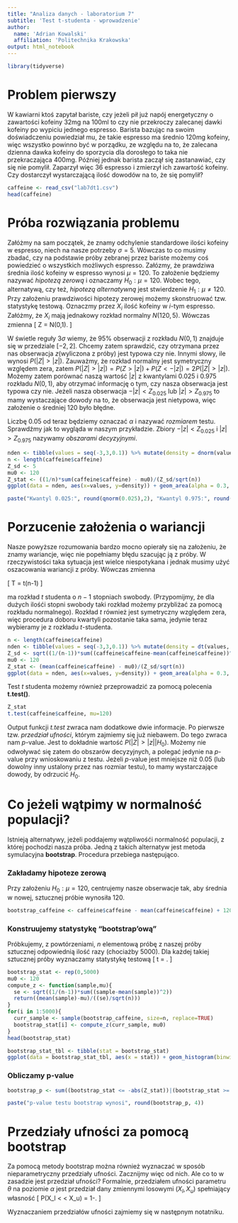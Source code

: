 ```yaml
---
title: "Analiza danych - laboratorium 7"
subtitle: 'Test t-studenta - wprowadzenie' 
author: 
  name: 'Adrian Kowalski'
  affiliation: 'Politechnika Krakowska'
output: html_notebook
---
```

```r
library(tidyverse)
```
# Problem pierwszy

W kawiarni ktoś zapytał bariste, czy jeżeli pił już napój energetyczny o zawartości kofeiny $32$mg na $100$ml to czy nie przekroczy zalecanej dawki kofeiny po wypiciu jednego espresso. Barista bazując na swoim doświadczeniu powiedział mu, że takie espresso ma średnio $120$mg kofeiny, więc wszystko powinno być w porządku, ze względu na to, że zalecana dzienna dawka kofeiny do sporzycia dla dorosłego to taka nie przekraczająca $400$mg. Później jednak barista zaczął się zastanawiać, czy się nie pomylił. Zaparzył więc 36 espresso i zmierzył ich zawartość kofeiny. Czy dostarczył wystarczającą ilość dowodów na to, że się pomylił?
```r
caffeine <- read_csv("lab7dt1.csv")
head(caffeine)
```

# Próba rozwiązania problemu

Załóżmy na sam początek, że znamy odchylenie standardowe ilości kofeiny w espresso, niech na nasze potrzeby $\sigma = 5$. Wówczas to co musimy zbadać, czy na podstawie próby zebranej przez bariste możemy coś powiedzieć o wszystkich możliwych espresso. Załózmy, że prawdziwa średnia ilość kofeiny w espresso wynosi $\mu = 120$. To założenie będziemy nazywać *hipotezą zerową* i oznaczamy $H_0 : \mu = 120$. Wobec tego, alternatywą, czy też, *hipotezą alternatywną* jest stwierdzenie $H_1 : \mu \neq 120$. Przy założeniu prawdziwości hipotezy zerowej możemy skonstruować tzw. statystykę testową. Oznaczmy przez $X_i$ ilość kofeiny w $i$-tym espresso. Załóżmy, że $X_i$ mają jednakowy rozkład normalny $N(120,5)$. Wówczas zmienna
\[ Z = \frac{\frac{1}{36}\sum_{i=1}^{36}X_i - 120}{\frac{5}{\sqrt{36}}} \sim N(0,1). \]

W świetle reguły $3 \sigma$ wiemy, że $95\%$ obserwacji z rozkładu $N(0,1)$ znajduje się w przedziale $[-2,2]$. Chcemy zatem sprawdzić, czy otrzymana przez nas obserwacja $z$(wyliczona z próby) jest typowa czy nie. Innymi słowy, ile wynosi $P(|Z| > |z|)$. Zauważmy, że rozkład normalny jest symetryczny względem zera, zatem $P(|Z|>|z|) = P(Z > |z|) + P(Z < - |z|) = 2P(|Z| >|z|)$. Możemy zatem porównać naszą wartość $|z|$ z kwantylami $0.025$ i $0.975$ rozkładu $N(0,1)$, aby otrzymać informację o tym, czy nasza obserwacja jest typowa czy nie. Jeżeli nasza obserwacja $-|z| < Z_{0.025}$ lub $|z| > Z_{0.975}$ to mamy wystaczające dowody na to, że obserwacja jest nietypowa, więc założenie o średniej $120$ było błędne.

Liczbę $0.05$ od teraz będziemy oznaczać $\alpha$ i nazywać *rozmiarem* testu. Sprawdźmy jak to wygląda w naszym przykładzie. Zbiory $-|z| < Z_{0.025}$ i $|z| > Z_{0.975}$ nazywamy *obszarami decyzyjnymi*.


```r
nden <- tibble(values = seq(-3,3,0.1)) %>% mutate(density = dnorm(values))
n <- length(caffeine$caffeine)
Z_sd <- 5
mu0 <- 120
Z_stat <- ((1/n)*sum(caffeine$caffeine) - mu0)/(Z_sd/sqrt(n))
ggplot(data = nden, aes(x=values, y=density)) + geom_area(alpha = 0.3, color='blue') + geom_vline(xintercept=qnorm(0.025), linetype='dashed', color='red') + geom_vline(xintercept=qnorm(0.975), linetype='dashed', color='red') + geom_vline(xintercept=Z_stat, color='green') + ggtitle("Obszary decyzyjne dla testu Z")
```

```r
paste("Kwantyl 0.025:", round(qnorm(0.025),2), "Kwantyl 0.975:", round(qnorm(0.975),2), "Nasza wartość z próby:", round(Z_stat,2))
```

# Porzucenie założenia o wariancji

Nasze powyższe rozumowania bardzo mocno opierały się na założeniu, że znamy wariancje, więc nie popełniamy błędu szacując ją z próby. W rzeczywistości taka sytuacja jest wielce niespotykana i jednak musimy użyć oszacowania wariancji z próby. Wówczas zmienna 

\[ T = \frac{\frac{1}{n}\sum_{i=1}^n X_i - \mu}{\frac{s}{\sqrt{n}}} \sim t(n-1) \]

ma rozkład $t$ studenta o $n-1$ stopniach swobody. (Przypomijmy, że dla dużych ilośći stopni swobody taki rozkład możemy przybliżać za pomocą rozkładu normalnego). Rozkład $t$ również jest symetryczny względem zera, więc procedura doboru kwartyli pozostanie taka sama, jedynie teraz wybieramy je z rozkładu $t$-studenta.


```r
n <- length(caffeine$caffeine)
nden <- tibble(values = seq(-3,3,0.1)) %>% mutate(density = dt(values, n-1))
Z_sd <- sqrt((1/(n-1))*sum((caffeine$caffeine-mean(caffeine$caffeine))^2))
mu0 <- 120
Z_stat <- (mean(caffeine$caffeine) - mu0)/(Z_sd/sqrt(n))
ggplot(data = nden, aes(x=values, y=density)) + geom_area(alpha = 0.3, color='blue') + geom_vline(xintercept=qt(0.025, n-1), linetype='dashed', color='red') + geom_vline(xintercept=qt(0.975, n-1), linetype='dashed', color='red') + geom_vline(xintercept=Z_stat, color='green') + ggtitle("Obszary decyzyjne dla testu t studenta")
```

Test $t$ studenta możemy również przeprowadzić za pomocą polecenia **t.test()**.
```r
Z_stat
t.test(caffeine$caffeine, mu=120)
```

Output funkcji *t.test* zwraca nam dodatkowe dwie informacje. Po pierwsze tzw. *przedział ufności*, którym zajmiemy się już niebawem. Do tego zwraca nam $p$-value. Jest to dokładnie wartość $P(|Z|>|z| | H_0)$. Możemy nie odwoływać się zatem do obszarów decyzyjnych, a polegać jedynie na $p$-value przy wnioskowaniu z testu. Jeżeli $p$-value jest mniejsze niż $0.05$ (lub dowolny inny ustalony przez nas rozmiar testu), to mamy wystarczające dowody, by odrzucić $H_0$.

# Co jeżeli wątpimy w normalność populacji?

Istnieją alternatywy, jeżeli poddajemy wątpliwośći normalność populacji, z której pochodzi nasza próba. Jedną z takich alternatyw jest metoda symulacyjna **bootstrap**. Procedura przebiega następująco.

### Zakładamy hipoteze zerową

Przy założeniu $H_0: \mu = 120$, centrujemy nasze obserwacje tak, aby średnia w nowej, sztucznej próbie wynosiła $120$.

```r
bootstrap_caffeine <- caffeine$caffeine - mean(caffeine$caffeine) + 120
```

### Konstruujemy statystykę "bootstrap'ową"

Próbkujemy, z powtórzeniami, $n$ elementową próbę z naszej próby sztucznej odpowiednią ilość razy (chociażby $5000$). Dla każdej takiej sztucznej próby wyznaczamy statystykę testową 
\[ t = \frac{\bar{Z}-\mu}{\frac{s}{\sqrt{n}}}. \]

```r
bootstrap_stat <- rep(0,5000)
mu0 <- 120
compute_z <- function(sample,mu){
  se <- sqrt((1/(n-1))*sum((sample-mean(sample))^2))
  return((mean(sample)-mu)/((se)/sqrt(n)))
}
for(i in 1:5000){
  curr_sample <- sample(bootstrap_caffeine, size=n, replace=TRUE)
  bootstrap_stat[i] <- compute_z(curr_sample, mu0)
}
head(bootstrap_stat)
```

```r
bootstrap_stat_tbl <- tibble(stat = bootstrap_stat)
ggplot(data = bootstrap_stat_tbl, aes(x = stat)) + geom_histogram(binwidth=0.5)
```

### Obliczamy p-value

```r
bootstrap_p <- sum((bootstrap_stat <= -abs(Z_stat))|(bootstrap_stat >= abs(Z_stat)))/5000

paste("p-value testu bootstrap wynosi", round(bootstrap_p, 4))
```

# Przedziały ufności za pomocą bootstrap

Za pomocą metody bootstrap można również wyznaczać w sposób nieparametryczny przedziały ufności. Zacznijmy więc od nich. Ale co to w zasadzie jest przedział ufności? Formalnie, przedziałem ufności parametru $\theta$ na poziomie $\alpha$ jest przedział dany zmiennymi losowymi $(X_l,X_u)$ spełniający własność
\[ P(X_l < \theta < X_u) = 1-\alpha. \]

Wyznaczaniem przedziałów ufności zajmiemy się w następnym notatniku.

